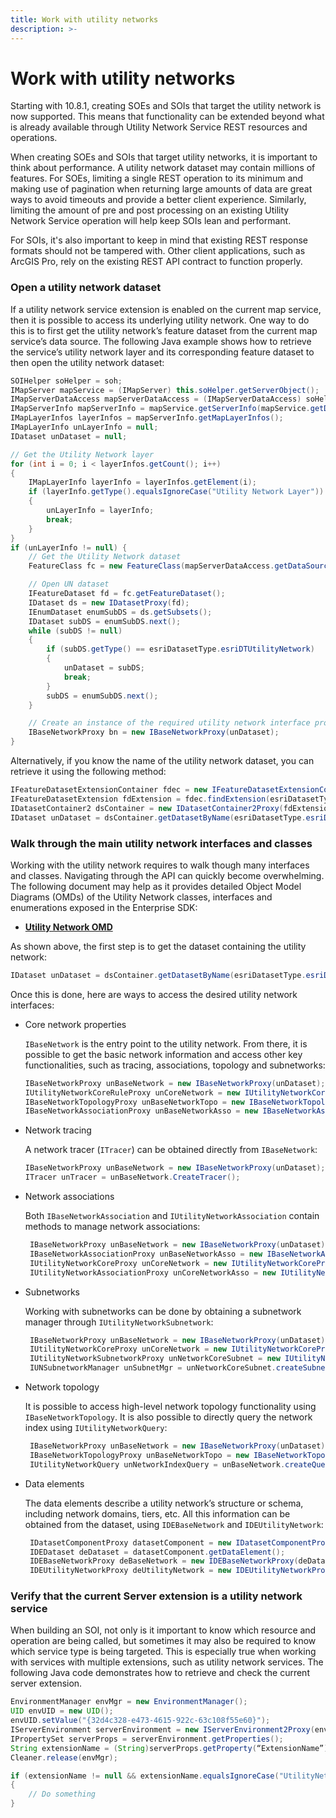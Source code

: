 ```yaml
---
title: Work with utility networks
description: >-
---
```


# Work with utility networks

Starting with 10.8.1, creating SOEs and SOIs that target the utility network is now supported. This means that functionality can be extended beyond what is already available through Utility Network Service REST resources and operations.

When creating SOEs and SOIs that target utility networks, it is important to think about performance. A utility network dataset may contain millions of features. For SOEs, limiting a single REST operation to its minimum and making use of pagination when returning large amounts of data are great ways to avoid timeouts and provide a better client experience. Similarly, limiting the amount of pre and post processing on an existing Utility Network Service operation will help keep SOIs lean and performant.

For SOIs, it's also important to keep in mind that existing REST response formats should not be tampered with. Other client applications, such as ArcGIS Pro, rely on the existing REST API contract to function properly.

### Open a utility network dataset

If a utility network service extension is enabled on the current map service, then it is possible to access its underlying utility network. One way to do this is to first get the utility network’s feature dataset from the current map service’s data source. The following Java example shows how to retrieve the service’s utility network layer and its corresponding feature dataset to then open the utility network dataset:

``` Java
SOIHelper soHelper = soh;
IMapServer mapService = (IMapServer) this.soHelper.getServerObject();
IMapServerDataAccess mapServerDataAccess = (IMapServerDataAccess) soHelper.getServerObject();
IMapServerInfo mapServerInfo = mapService.getServerInfo(mapService.getDefaultMapName());
IMapLayerInfos layerInfos = mapServerInfo.getMapLayerInfos();
IMapLayerInfo unLayerInfo = null;
IDataset unDataset = null;

// Get the Utility Network layer
for (int i = 0; i < layerInfos.getCount(); i++)
{
    IMapLayerInfo layerInfo = layerInfos.getElement(i);
    if (layerInfo.getType().equalsIgnoreCase("Utility Network Layer"))
    {
        unLayerInfo = layerInfo;
        break;
    }
}
if (unLayerInfo != null) {
    // Get the Utility Network dataset
    FeatureClass fc = new FeatureClass(mapServerDataAccess.getDataSource(mapService.getDefaultMapName(), unLayerInfo.getSubLayers().getElement(0)));

    // Open UN dataset
    IFeatureDataset fd = fc.getFeatureDataset();
    IDataset ds = new IDatasetProxy(fd);
    IEnumDataset enumSubDS = ds.getSubsets();
    IDataset subDS = enumSubDS.next();
    while (subDS != null)
    {
        if (subDS.getType() == esriDatasetType.esriDTUtilityNetwork)
        {
            unDataset = subDS;
            break;
        }
        subDS = enumSubDS.next();
    }

    // Create an instance of the required utility network interface proxy class using the UN dataset
    IBaseNetworkProxy bn = new IBaseNetworkProxy(unDataset);
}
```

Alternatively, if you know the name of the utility network dataset, you can retrieve it using the following method:   

``` Java
IFeatureDatasetExtensionContainer fdec = new IFeatureDatasetExtensionContainerProxy(fd);
IFeatureDatasetExtension fdExtension = fdec.findExtension(esriDatasetType.esriDTUtilityNetwork);
IDatasetContainer2 dsContainer = new IDatasetContainer2Proxy(fdExtension);
IDataset unDataset = dsContainer.getDatasetByName(esriDatasetType.esriDTUtilityNetwork, fd.getName());
```

### Walk through the main utility network interfaces and classes

Working with the utility network requires to walk though many interfaces and classes. Navigating through the API can quickly become overwhelming. The following document may help as it provides detailed Object Model Diagrams (OMDs) of the Utility Network classes, interfaces and enumerations exposed in the Enterprise SDK:
   
- [**Utility Network OMD**](/api-reference/EnterpriseSDK_UN_OMD.pdf)

As shown above, the first step is to get the dataset containing the utility network:

``` Java
IDataset unDataset = dsContainer.getDatasetByName(esriDatasetType.esriDTUtilityNetwork, fd.getName());
```

Once this is done, here are ways to access the desired utility network interfaces:

- Core network properties

    `IBaseNetwork` is the entry point to the utility network. From there, it is possible to get the basic network information and access other key functionalities, such as tracing, associations, topology and subnetworks:

    ``` Java
    IBaseNetworkProxy unBaseNetwork = new IBaseNetworkProxy(unDataset);
    IUtilityNetworkCoreRuleProxy unCoreNetwork = new IUtilityNetworkCoreRuleProxy(unBaseNetwork);
    IBaseNetworkTopologyProxy unBaseNetworkTopo = new IBaseNetworkTopologyProxy(unBaseNetwork);
    IBaseNetworkAssociationProxy unBaseNetworkAsso = new IBaseNetworkAssociationProxy(unBaseNetwork);
    ```

- Network tracing 

    A network tracer (`ITracer`) can be obtained directly from `IBaseNetwork`:

    ``` Java
    IBaseNetworkProxy unBaseNetwork = new IBaseNetworkProxy(unDataset);
    ITracer unTracer = unBaseNetwork.CreateTracer();
    ```

- Network associations

  Both `IBaseNetworkAssociation` and `IUtilityNetworkAssociation` contain methods to manage network associations:

   ``` Java
    IBaseNetworkProxy unBaseNetwork = new IBaseNetworkProxy(unDataset);
    IBaseNetworkAssociationProxy unBaseNetworkAsso = new IBaseNetworkAssociationProxy(unBaseNetwork);
    IUtilityNetworkCoreProxy unCoreNetwork = new IUtilityNetworkCoreProxy(unBaseNetwork);
    IUtilityNetworkAssociationProxy unCoreNetworkAsso = new IUtilityNetworkAssociationProxy(unBaseNetwork);
   ```

- Subnetworks

  Working with subnetworks can be done by obtaining a subnetwork manager through `IUtilityNetworkSubnetwork`:

   ``` Java
    IBaseNetworkProxy unBaseNetwork = new IBaseNetworkProxy(unDataset);
    IUtilityNetworkCoreProxy unCoreNetwork = new IUtilityNetworkCoreProxy(unBaseNetwork);
    IUtilityNetworkSubnetworkProxy unNetworkCoreSubnet = new IUtilityNetworkSubnetworkProxy(unBaseNetwork);
    IUNSubnetworkManager unSubnetMgr = unNetworkCoreSubnet.createSubnetworkManager();
   ```

- Network topology
  
  It is possible to access high-level network topology functionality using `IBaseNetworkTopology`. It is also possible to directly query the network index using `IUtilityNetworkQuery`:

   ``` Java
    IBaseNetworkProxy unBaseNetwork = new IBaseNetworkProxy(unDataset);
    IBaseNetworkTopologyProxy unBaseNetworkTopo = new IBaseNetworkTopologyProxy(unBaseNetwork);
    IUtilityNetworkQuery unNetworkIndexQuery = unBaseNetwork.createQuery();
   ```

- Data elements

  The data elements describe a utility network’s structure or schema, including network domains, tiers, etc. All this information can be obtained from the dataset, using `IDEBaseNetwork` and `IDEUtilityNetwork`:
 
   ``` Java
    IDatasetComponentProxy datasetComponent = new IDatasetComponentProxy(unDataset);
    IDEDataset deDataset = datasetComponent.getDataElement();
    IDEBaseNetworkProxy deBaseNetwork = new IDEBaseNetworkProxy(deDataset);
    IDEUtilityNetworkProxy deUtilityNetwork = new IDEUtilityNetworkProxy(deBaseNetwork);
   ```

### Verify that the current Server extension is a utility network service

When building an SOI, not only is it important to know which resource and operation are being called, but sometimes it may also be required to know which service type is being targeted. This is especially true when working with services with multiple extensions, such as utility network services. The following Java code demonstrates how to retrieve and check the current server extension.

``` Java
EnvironmentManager envMgr = new EnvironmentManager();
UID envUID = new UID();
envUID.setValue("{32d4c328-e473-4615-922c-63c108f55e60}");
IServerEnvironment serverEnvironment = new IServerEnvironment2Proxy(envMgr.getEnvironment(envUID));
IPropertySet serverProps = serverEnvironment.getProperties();
String extensionName = (String)serverProps.getProperty(“ExtensionName”);
Cleaner.release(envMgr);

if (extensionName != null && extensionName.equalsIgnoreCase("UtilityNetworkServer"))
{
    // Do something
}
```
